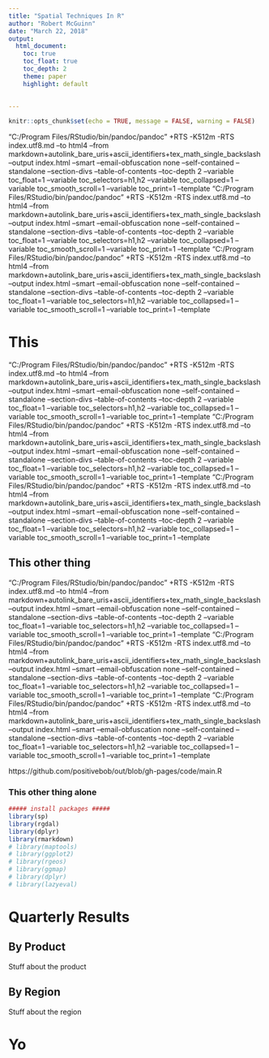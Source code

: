 ```yaml
---
title: "Spatial Techniques In R"
author: "Robert McGuinn"
date: "March 22, 2018"
output:
  html_document:
    toc: true
    toc_float: true
    toc_depth: 2
    theme: paper
    highlight: default
    
  
---
```


```r
knitr::opts_chunk$set(echo = TRUE, message = FALSE, warning = FALSE)
```
"C:/Program Files/RStudio/bin/pandoc/pandoc" +RTS -K512m -RTS index.utf8.md --to html4 --from markdown+autolink_bare_uris+ascii_identifiers+tex_math_single_backslash --output index.html --smart --email-obfuscation none --self-contained --standalone --section-divs --table-of-contents --toc-depth 2 --variable toc_float=1 --variable toc_selectors=h1,h2 --variable toc_collapsed=1 --variable toc_smooth_scroll=1 --variable toc_print=1 --template 
"C:/Program Files/RStudio/bin/pandoc/pandoc" +RTS -K512m -RTS index.utf8.md --to html4 --from markdown+autolink_bare_uris+ascii_identifiers+tex_math_single_backslash --output index.html --smart --email-obfuscation none --self-contained --standalone --section-divs --table-of-contents --toc-depth 2 --variable toc_float=1 --variable toc_selectors=h1,h2 --variable toc_collapsed=1 --variable toc_smooth_scroll=1 --variable toc_print=1 --template
"C:/Program Files/RStudio/bin/pandoc/pandoc" +RTS -K512m -RTS index.utf8.md --to html4 --from markdown+autolink_bare_uris+ascii_identifiers+tex_math_single_backslash --output index.html --smart --email-obfuscation none --self-contained --standalone --section-divs --table-of-contents --toc-depth 2 --variable toc_float=1 --variable toc_selectors=h1,h2 --variable toc_collapsed=1 --variable toc_smooth_scroll=1 --variable toc_print=1 --template 

# This

"C:/Program Files/RStudio/bin/pandoc/pandoc" +RTS -K512m -RTS index.utf8.md --to html4 --from markdown+autolink_bare_uris+ascii_identifiers+tex_math_single_backslash --output index.html --smart --email-obfuscation none --self-contained --standalone --section-divs --table-of-contents --toc-depth 2 --variable toc_float=1 --variable toc_selectors=h1,h2 --variable toc_collapsed=1 --variable toc_smooth_scroll=1 --variable toc_print=1 --template 
"C:/Program Files/RStudio/bin/pandoc/pandoc" +RTS -K512m -RTS index.utf8.md --to html4 --from markdown+autolink_bare_uris+ascii_identifiers+tex_math_single_backslash --output index.html --smart --email-obfuscation none --self-contained --standalone --section-divs --table-of-contents --toc-depth 2 --variable toc_float=1 --variable toc_selectors=h1,h2 --variable toc_collapsed=1 --variable toc_smooth_scroll=1 --variable toc_print=1 --template
"C:/Program Files/RStudio/bin/pandoc/pandoc" +RTS -K512m -RTS index.utf8.md --to html4 --from markdown+autolink_bare_uris+ascii_identifiers+tex_math_single_backslash --output index.html --smart --email-obfuscation none --self-contained --standalone --section-divs --table-of-contents --toc-depth 2 --variable toc_float=1 --variable toc_selectors=h1,h2 --variable toc_collapsed=1 --variable toc_smooth_scroll=1 --variable toc_print=1 --template 


## This other thing

"C:/Program Files/RStudio/bin/pandoc/pandoc" +RTS -K512m -RTS index.utf8.md --to html4 --from markdown+autolink_bare_uris+ascii_identifiers+tex_math_single_backslash --output index.html --smart --email-obfuscation none --self-contained --standalone --section-divs --table-of-contents --toc-depth 2 --variable toc_float=1 --variable toc_selectors=h1,h2 --variable toc_collapsed=1 --variable toc_smooth_scroll=1 --variable toc_print=1 --template 
"C:/Program Files/RStudio/bin/pandoc/pandoc" +RTS -K512m -RTS index.utf8.md --to html4 --from markdown+autolink_bare_uris+ascii_identifiers+tex_math_single_backslash --output index.html --smart --email-obfuscation none --self-contained --standalone --section-divs --table-of-contents --toc-depth 2 --variable toc_float=1 --variable toc_selectors=h1,h2 --variable toc_collapsed=1 --variable toc_smooth_scroll=1 --variable toc_print=1 --template
"C:/Program Files/RStudio/bin/pandoc/pandoc" +RTS -K512m -RTS index.utf8.md --to html4 --from markdown+autolink_bare_uris+ascii_identifiers+tex_math_single_backslash --output index.html --smart --email-obfuscation none --self-contained --standalone --section-divs --table-of-contents --toc-depth 2 --variable toc_float=1 --variable toc_selectors=h1,h2 --variable toc_collapsed=1 --variable toc_smooth_scroll=1 --variable toc_print=1 --template 

https://github.com/positivebob/out/blob/gh-pages/code/main.R


### This other thing alone    


```r


##### install packages #####
library(sp)
library(rgdal)
library(dplyr)
library(rmarkdown)
# library(maptools)
# library(ggplot2)
# library(rgeos)
# library(ggmap)
# library(dplyr)
# library(lazyeval)
```


# Quarterly Results {.tabset .tabset-fade .tabset-pills}

## By Product

Stuff about the product

## By Region

Stuff about the region

# Yo

